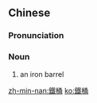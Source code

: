 {{also|铁桶}}
==Chinese==
{{zh-forms|s=铁桶}}

===Pronunciation===
{{zh-pron
|m=tiětǒng
|mn=thih-tháng
|cat=n
}}

===Noun===
{{zh-noun}}

# an iron barrel

[[zh-min-nan:鐵桶]]
[[ko:鐵桶]]